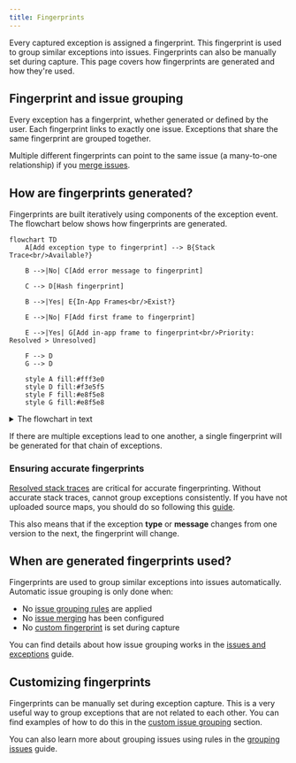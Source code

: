 ```yaml
---
title: Fingerprints
---
```


Every captured exception is assigned a fingerprint. This fingerprint is used to group similar exceptions into issues. Fingerprints can also be manually set during capture. This page covers how fingerprints are generated and how they're used.

## Fingerprint and issue grouping

Every exception has a fingerprint, whether generated or defined by the user. Each fingerprint links to exactly one issue. Exceptions that share the same fingerprint are grouped together.

Multiple different fingerprints can point to the same issue (a many-to-one relationship) if you [merge issues](/docs/error-tracking/managing-issues#merging-issues). 

## How are fingerprints generated?

Fingerprints are built iteratively using components of the exception event. The flowchart below shows how fingerprints are generated.

```mermaid
flowchart TD
    A[Add exception type to fingerprint] --> B{Stack Trace<br/>Available?}
    
    B -->|No| C[Add error message to fingerprint]
    
    C --> D[Hash fingerprint]
    
    B -->|Yes| E{In-App Frames<br/>Exist?}
    
    E -->|No| F[Add first frame to fingerprint]
    
    E -->|Yes| G[Add in-app frame to fingerprint<br/>Priority: Resolved > Unresolved]
    
    F --> D
    G --> D
    
    style A fill:#fff3e0
    style D fill:#f3e5f5
    style F fill:#e8f5e8
    style G fill:#e8f5e8
```

<details>
<summary>The flowchart in text</summary>

Fingerprints are generated by considering the following in combination:
- The exception type
- If there's no resolved stack trace
- If there are stack traces
  - If there are no in-app stack frames (frames from your code, not a dependency), use the first frame of the stack trace
  - Otherwise only use a frame if it's in app, **and** is either resolved or no other frames are resolved and available

</details>

If there are multiple exceptions lead to one another, a single fingerprint will be generated for that chain of exceptions.

### Ensuring accurate fingerprints

[Resolved stack traces](/docs/error-tracking/stack-traces) are critical for accurate fingerprinting. Without accurate stack traces, cannot group exceptions consistently. If you have not uploaded source maps, you should do so following this [guide](/docs/error-tracking/upload-source-maps).

This also means that if the exception **type** or **message** changes from one version to the next, the fingerprint will change. 

## When are generated fingerprints used?

Fingerprints are used to group similar exceptions into issues automatically. Automatic issue grouping is only done when:

- No [issue grouping rules](/docs/error-tracking/grouping-issues) are applied
- No [issue merging](/docs/error-tracking/managing-issues#merging-issues) has been configured
- No [custom fingerprint](#customizing-fingerprints) is set during capture

You can find details about how issue grouping works in the [issues and exceptions](/docs/error-tracking/issues-and-exceptions) guide.

## Customizing fingerprints

Fingerprints can be manually set during exception capture. This is a very useful way to group exceptions that are not related to each other. You can find examples of how to do this in the [custom issue grouping](/docs/error-tracking/grouping-issues#option-1-client-side-fingerprint) section.

You can also learn more about grouping issues using rules in the [grouping issues](/docs/error-tracking/grouping-issues) guide.